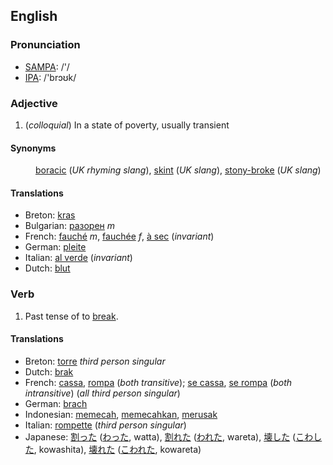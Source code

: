==English==
===Pronunciation===
*[[w:SAMPA|SAMPA]]: /'/
*[[w:IPA|IPA]]: /'brɔʊk/

===Adjective===
# (''colloquial'') In a state of poverty, usually transient

====Synonyms====
:[[boracic]] (''UK rhyming slang''), [[skint]] (''UK slang''), [[stony-broke]] (''UK slang'')

====Translations====
*Breton: [[kras]]
*Bulgarian: [[разорен]] ''m''
*French: [[fauché]] ''m'', [[fauchée]] ''f'', [[à sec]] (''invariant'')
*German: [[pleite]]
*Italian: [[al verde]] (''invariant'')
*Dutch: [[blut]]

===Verb===

# Past tense of to [[break]].

==== Translations ====
*Breton: [[torre]] ''third person singular''
*Dutch: [[brak]]
*French: [[cassa]], [[rompa]] (''both transitive''); [[se cassa]], [[se rompa]] (''both intransitive'') (''all third person singular'')
*German: [[brach]]
*Indonesian: [[pecah|memecah]], [[pecah|memecahkan]], [[rusak|merusak]]
*Italian: [[rompette]] (''third person singular'')
*Japanese: [[割った]] ([[わった]], watta), [[割れた]] ([[われた]], wareta), [[壊した]] ([[こわした]], kowashita), [[壊れた]] ([[こわれた]], kowareta)